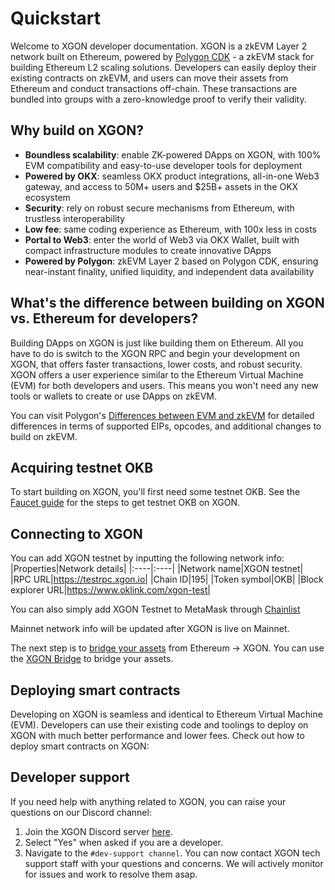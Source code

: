 # Quickstart
Welcome to XGON developer documentation.
XGON is a zkEVM Layer 2 network built on Ethereum, powered by [Polygon CDK](https://wiki.polygon.technology/docs/cdk/ "Polygon CDK") - a zkEVM stack for building Ethereum L2 scaling solutions.
Developers can easily deploy their existing contracts on zkEVM, and users can move their assets from Ethereum and conduct transactions off-chain. These transactions are bundled into groups with a zero-knowledge proof to verify their validity.

## Why build on XGON?
- **Boundless scalability**: enable ZK-powered DApps on XGON, with 100% EVM compatibility and easy-to-use developer tools for deployment
- **Powered by OKX**: seamless OKX product integrations, all-in-one Web3 gateway, and access to 50M+ users and $25B+ assets in the OKX ecosystem
- **Security**: rely on robust secure mechanisms from Ethereum, with trustless interoperability
- **Low fee**: same coding experience as Ethereum, with 100x less in costs
- **Portal to Web3**: enter the world of Web3 via OKX Wallet, built with compact infrastructure modules to create innovative DApps
- **Powered by Polygon**: zkEVM Layer 2 based on Polygon CDK, ensuring near-instant finality, unified liquidity, and independent data availability

## What's the difference between building on XGON vs. Ethereum for developers?
Building DApps on XGON is just like building them on Ethereum. All you have to do is switch to the XGON RPC and begin your development on XGON, that offers faster transactions, lower costs, and robust security. XGON offers a user experience similar to the Ethereum Virtual Machine (EVM) for both developers and users. This means you won't need any new tools or wallets to create or use DApps on zkEVM.

<Tip title="Note">You can visit Polygon's [Differences between EVM and zkEVM](https://wiki.polygon.technology/docs/zkevm/protocol/evm-diff/ "Differences between EVM and zkEVM") for detailed differences in terms of supported EIPs, opcodes, and additional changes to build on zkEVM.</Tip>

## Acquiring testnet OKB
To start building on XGON, you'll first need some testnet OKB. See the [Faucet guide](/getting-started/user-guide/get-testnet-okb-from-faucet "Faucet guide") for the steps to get testnet OKB on XGON.

## Connecting to XGON
You can add XGON testnet by inputting the following network info:
|Properties|Network details|
|:----|:----|
|Network name|XGON testnet|
|RPC URL|https://testrpc.xgon.io|
|Chain ID|195|
|Token symbol|OKB|
|Block explorer URL|https://www.oklink.com/xgon-test|

You can also simply add XGON Testnet to MetaMask through [Chainlist](https://chainlist.org/chain/195 "Chainlist")

<Tip title="Note">Mainnet network info will be updated after XGON is live on Mainnet.</Tip>

The next step is to [bridge your assets](/getting-started/user-guide/bridge "bridge your assets") from Ethereum → XGON. You can use the [XGON Bridge](https://www.okx.com/xgon/bridge-test "XGON Bridge") to bridge your assets.

## Deploying smart contracts
Developing on XGON is seamless and identical to Ethereum Virtual Machine (EVM). Developers can use their existing code and toolings to deploy on XGON with much better performance and lower fees.
Check out how to deploy smart contracts on XGON:
<Card mainTitle="Deploy using Hardhat" subTitle='Guide to deploy contract using Hardhat' link="../smart-contract/deploy-with-hardhat"/>
<Card mainTitle="Deploy using Truffle" subTitle='Guide to deploy contract using Truffle' link="../smart-contract/deploy-with-truffle"/>
<Card mainTitle="Deploy using Foundry" subTitle='Guide to deploy contract using Foundry' link="../smart-contract/deploy-with-foundry"/>

## Developer support
If you need help with anything related to XGON, you can raise your questions on our Discord channel:
1. Join the XGON Discord server [here](https://discord.gg/xgon "here").
2. Select "Yes" when asked if you are a developer.
3. Navigate to the `#dev-support channel`.
You can now contact XGON tech support staff with your questions and concerns. We will actively monitor for issues and work to resolve them asap.
